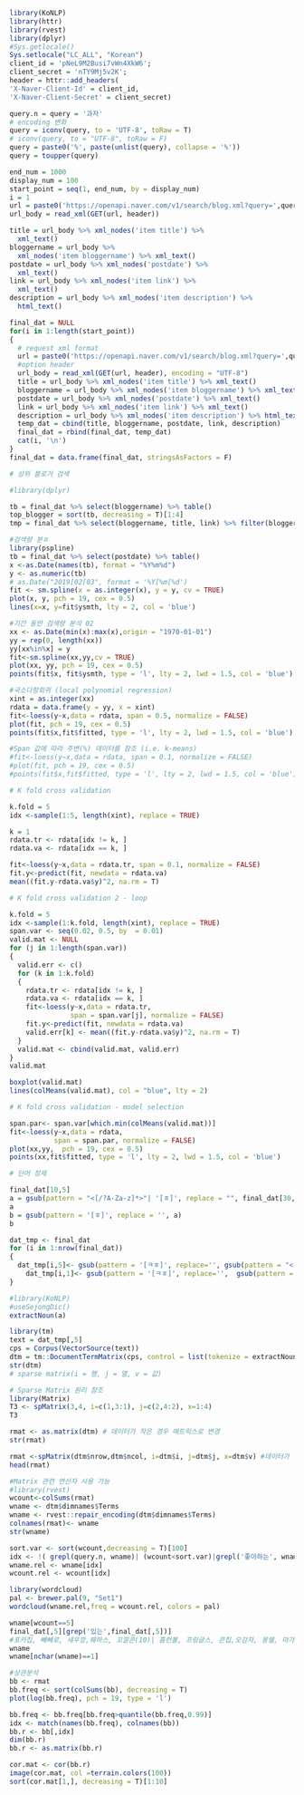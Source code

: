 ```r
library(KoNLP)
library(httr)
library(rvest)
library(dplyr)
#Sys.getlocale()
Sys.setlocale("LC_ALL", "Korean")
client_id = 'pNeL9M2Busi7vWn4XkW6';
client_secret = 'nTY9Mj5v2K';
header = httr::add_headers(
'X-Naver-Client-Id' = client_id,
'X-Naver-Client-Secret' = client_secret)
```

```r
query.n = query = '과자'
# encoding 변화
query = iconv(query, to = 'UTF-8', toRaw = T)
# iconv(query, to = "UTF-8", toRaw = F)
query = paste0('%', paste(unlist(query), collapse = '%'))
query = toupper(query)
```

```r
end_num = 1000
display_num = 100
start_point = seq(1, end_num, by = display_num)
i = 1
url = paste0('https://openapi.naver.com/v1/search/blog.xml?query=',query,'&display=',display_num,'&start=',start_point[i],'&sort=date')
url_body = read_xml(GET(url, header))
```

```r
title = url_body %>% xml_nodes('item title') %>%
  xml_text()
bloggername = url_body %>% 
  xml_nodes('item bloggername') %>% xml_text()
postdate = url_body %>% xml_nodes('postdate') %>%
  xml_text()
link = url_body %>% xml_nodes('item link') %>%
  xml_text()
description = url_body %>% xml_nodes('item description') %>%
  html_text()
```

```r
final_dat = NULL
for(i in 1:length(start_point))
{
  # request xml format
  url = paste0('https://openapi.naver.com/v1/search/blog.xml?query=',query,'&display=',display_num,'&start=',start_point[i],'&sort=sim')
  #option header
  url_body = read_xml(GET(url, header), encoding = "UTF-8")
  title = url_body %>% xml_nodes('item title') %>% xml_text()
  bloggername = url_body %>% xml_nodes('item bloggername') %>% xml_text()
  postdate = url_body %>% xml_nodes('postdate') %>% xml_text()
  link = url_body %>% xml_nodes('item link') %>% xml_text()
  description = url_body %>% xml_nodes('item description') %>% html_text()
  temp_dat = cbind(title, bloggername, postdate, link, description)
  final_dat = rbind(final_dat, temp_dat)
  cat(i, '\n')
}
final_dat = data.frame(final_dat, stringsAsFactors = F)
```

```r
# 상위 블로거 검색

#library(dplyr)

tb = final_dat %>% select(bloggername) %>% table()
top_blogger = sort(tb, decreasing = T)[1:4]
tmp = final_dat %>% select(bloggername, title, link) %>% filter(bloggername %in% names(top_blogger)) 

```

```r
#검색량 분ㅍ
library(pspline)
tb = final_dat %>% select(postdate) %>% table()
x <-as.Date(names(tb), format = "%Y%m%d")
y <- as.numeric(tb)
# as.Date("2019[02[03", format = '%Y[%m[%d')
fit <- sm.spline(x = as.integer(x), y = y, cv = TRUE)
plot(x, y, pch = 19, cex = 0.5)
lines(x=x, y=fit$ysmth, lty = 2, col = 'blue')


```

```r
#기간 동안 검색량 분석 02
xx <- as.Date(min(x):max(x),origin = "1970-01-01")
yy = rep(0, length(xx))
yy[xx%in%x] = y
fit<-sm.spline(xx,yy,cv = TRUE)
plot(xx, yy, pch = 19, cex = 0.5)
points(fit$x, fit$ysmth, type = 'l', lty = 2, lwd = 1.5, col = 'blue')
```

```r
#국소다항회귀 (local polynomial regression)
xint = as.integer(xx)
rdata = data.frame(y = yy, x = xint)
fit<-loess(y~x,data = rdata, span = 0.5, normalize = FALSE)
plot(fit, pch = 19, cex = 0.5)
points(fit$x,fit$fitted, type = 'l', lty = 2, lwd = 1.5, col = 'blue')

#Span 값에 따라 주변(%) 데이터를 참조 (i.e. k-means)
#fit<-loess(y~x,data = rdata, span = 0.1, normalize = FALSE)
#plot(fit, pch = 19, cex = 0.5)
#points(fit$x,fit$fitted, type = 'l', lty = 2, lwd = 1.5, col = 'blue')
```

```r
# K fold cross validation 

k.fold = 5
idx <-sample(1:5, length(xint), replace = TRUE)

k = 1
rdata.tr <- rdata[idx != k, ]
rdata.va <- rdata[idx == k, ]

fit<-loess(y~x,data = rdata.tr, span = 0.1, normalize = FALSE)
fit.y<-predict(fit, newdata = rdata.va)
mean((fit.y-rdata.va$y)^2, na.rm = T)
```

```r
# K fold cross validation 2 - loop

k.fold = 5
idx <-sample(1:k.fold, length(xint), replace = TRUE)
span.var <- seq(0.02, 0.5, by  = 0.01)
valid.mat <- NULL
for (j in 1:length(span.var))
{
  valid.err <- c()
  for (k in 1:k.fold)
  {
    rdata.tr <- rdata[idx != k, ]
    rdata.va <- rdata[idx == k, ]
    fit<-loess(y~x,data = rdata.tr, 
               span = span.var[j], normalize = FALSE)
    fit.y<-predict(fit, newdata = rdata.va)
    valid.err[k] <- mean((fit.y-rdata.va$y)^2, na.rm = T)
  }
  valid.mat <- cbind(valid.mat, valid.err)
}
valid.mat

```

```r
boxplot(valid.mat)
lines(colMeans(valid.mat), col = "blue", lty = 2)
```

```r
# K fold cross validation - model selection

span.par<- span.var[which.min(colMeans(valid.mat))]
fit<-loess(y~x,data = rdata, 
           span = span.par, normalize = FALSE)
plot(xx,yy,  pch = 19, cex = 0.5)
points(xx,fit$fitted, type = 'l', lty = 2, lwd = 1.5, col = 'blue')
```

```r
# 단어 정제

final_dat[10,5]
a = gsub(pattern = "<[/?A-Za-z]*>"| '[ㅎ]', replace = "", final_dat[30,5])
a
b = gsub(pattern = '[ㅎ]', replace = '', a)
b
```

```r
dat_tmp <- final_dat
for (i in 1:nrow(final_dat))
{
  dat_tmp[i,5]<- gsub(pattern = '[ㅋㅎ]', replace='', gsub(pattern = "<[/|A-Za-z]*>",  replace = "", final_dat[i,5]))
    dat_tmp[i,1]<- gsub(pattern = '[ㅋㅎ]', replace='',  gsub(pattern = "<[/|A-Za-z]*>",  replace = "", final_dat[i,1]))
}

```

```r
#library(KoNLP)
#useSejongDic()
extractNoun(a)
```

```r
library(tm)
text = dat_tmp[,5]
cps = Corpus(VectorSource(text))
dtm = tm::DocumentTermMatrix(cps, control = list(tokenize = extractNoun, removeNumber = T, removePunctuation = T))
str(dtm)
# sparse matrix(i = 행, j = 열, v = 값)
```
```r
# Sparse Matrix 원리 참조
library(Matrix)
T3 <- spMatrix(3,4, i=c(1,3:1), j=c(2,4:2), x=1:4)
T3

rmat <- as.matrix(dtm) # 데이터가 작은 경우 매트릭스로 변경
str(rmat)

rmat <-spMatrix(dtm$nrow,dtm$ncol, i=dtm$i, j=dtm$j, x=dtm$v) #데이터가 클 경우 sparse matrix 사
head(rmat)
```

```r
#Matrix 관련 연산자 사용 가능
#library(rvest)
wcount<-colSums(rmat)
wname <- dtm$dimnames$Terms
wname <- rvest::repair_encoding(dtm$dimnames$Terms)
colnames(rmat)<- wname
str(wname)

```

```r
sort.var <- sort(wcount,decreasing = T)[100]
idx <- !( grepl(query.n, wname)| (wcount<sort.var)|grepl('좋아하는', wname)|grepl('제일', wname)|grepl('제가', wname)|grepl('과자', wname) | nchar(wname)==1)
wname.rel <- wname[idx]
wcount.rel <- wcount[idx]
```

```r
library(wordcloud)
pal <- brewer.pal(9, "Set1")
wordcloud(wname.rel,freq = wcount.rel, colors = pal)
```

```r
wname[wcount==5]
final_dat[,5][grep('있는',final_dat[,5])]
#포카칩, 빼빼로, 새우깡,웨하스, 꼬깔콘(10)| 홈런볼, 프링글스, 콘칩,오감자, 몽쉘, 마가렛트, 프레첼, 닭다리, 구운양파, 치토스, 오사쯔, 다이제, 양파링, 꿀꽈배기, 빈츠, 카라멜콘(5)
wname
wname[nchar(wname)==1]

```


```r
#상관분석
bb <- rmat
bb.freq <- sort(colSums(bb), decreasing = T)
plot(log(bb.freq), pch = 19, type = 'l')
```

```r
bb.freq <- bb.freq[bb.freq>quantile(bb.freq,0.99)]
idx <- match(names(bb.freq), colnames(bb))
bb.r <- bb[,idx]
dim(bb.r)
bb.r <- as.matrix(bb.r)

```

```r
cor.mat <- cor(bb.r)
image(cor.mat, col =terrain.colors(100))
sort(cor.mat[1,], decreasing = T)[1:10]
```

